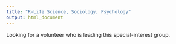 ```yaml
---
title: "R-Life Science, Sociology, Psychology"
output: html_document
---
```


Looking for a volunteer who is leading this special-interest group.
